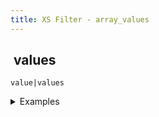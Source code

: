 ```yaml
---
title: XS Filter - array_values
---
```


## <img src="../assets/docuBadge (11).png" alt="" data-size="line" /> values <a href="#xs-array_values" id="xs-array_values"></a>

`value|values`

<details>

<summary>Examples</summary>

```javascript
{"a":1,"b":2}|values    // Returns [1,2]
[1,2,3]|values         // Returns [1,2,3]
```

</details>

